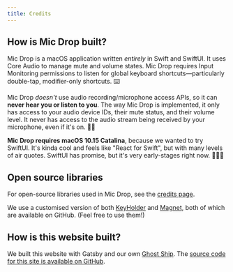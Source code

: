 ```yaml
---
title: Credits
---
```



<Panel>

## How is Mic Drop built?

Mic Drop is a macOS application written _entirely_ in Swift and SwiftUI. It uses Core Audio to manage mute and volume states. Mic Drop requires Input Monitoring permissions to listen for global keyboard shortcuts—particularly double-tap, modifier-only shortcuts. ⌨️

Mic Drop _doesn't_ use audio recording/microphone access APIs, so it can **never hear you or listen to you**. The way Mic Drop is implemented, it only has access to your audio device IDs, their mute status, and their volume level. It never has access to the audio stream being received by your microphone, even if it's on. 👌🏻

**Mic Drop requires macOS 10.15 Catalina**, because we wanted to try SwiftUI. It's kinda cool and feels like "React for Swift", but with many levels of air quotes. SwiftUI has promise, but it's very early-stages right now. 🤷🏻‍♂️

## Open source libraries

For open-source libraries used in Mic Drop, see the [credits page](/credits).

We use a customised version of both [KeyHolder](https://github.com/octopusthink/KeyHolder) and [Magnet](https://github.com/octopusthink/Magnet), both of which are available on GitHub. (Feel free to use them!)

## How is this website built?

We built this website with Gatsby and our own [Ghost Ship](https://github.com/octopusthink/ghost-ship/). The [source code for this site is available on GitHub](https://github.com/octopusthink/getmicdrop.com/).

</Panel>
